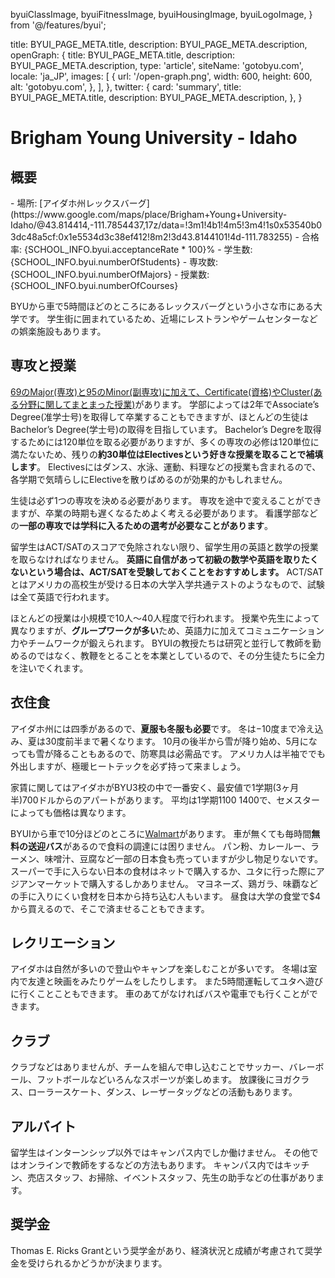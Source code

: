   byuiClassImage,
  byuiFitnessImage,
  byuiHousingImage,
  byuiLogoImage,
} from '@/features/byui';

  title: BYUI_PAGE_META.title,
  description: BYUI_PAGE_META.description,
  openGraph: {
    title: BYUI_PAGE_META.title,
    description: BYUI_PAGE_META.description,
    type: 'article',
    siteName: 'gotobyu.com',
    locale: 'ja_JP',
    images: [
      {
        url: '/open-graph.png',
        width: 600,
        height: 600,
        alt: 'gotobyu.com',
      },
    ],
  },
  twitter: {
    card: 'summary',
    title: BYUI_PAGE_META.title,
    description: BYUI_PAGE_META.description,
  },
}


# Brigham Young University - Idaho


## 概要

<SplitPane>
  <Pane>
    <NextImage
      className='h-80 object-contain'
      src={byuiLogoImage}
      alt='BYUI Logo'
      placeholder='blur'
    />
  </Pane>
  <Pane>
    - <span className='font-bold'>場所</span>: [アイダホ州レックスバーグ](https://www.google.com/maps/place/Brigham+Young+University-Idaho/@43.814414,-111.7854437,17z/data=!3m1!4b1!4m5!3m4!1s0x53540b03dc48a5cf:0x1e5534d3c38ef412!8m2!3d43.8144101!4d-111.783255)
    - <span className='font-bold'>合格率</span>: <Digit>{SCHOOL_INFO.byui.acceptanceRate * 100}</Digit>%
    - <span className='font-bold'>学生数</span>: <Digit>{SCHOOL_INFO.byui.numberOfStudents}</Digit>
    - <span className='font-bold'>専攻数</span>: <Digit>{SCHOOL_INFO.byui.numberOfMajors}</Digit>
    - <span className='font-bold'>授業数</span>: <Digit>{SCHOOL_INFO.byui.numberOfCourses}</Digit>
  </Pane>
</SplitPane>

BYUから車で5時間ほどのところにあるレックスバーグという小さな市にある大学です。
学生街に囲まれているため、近場にレストランやゲームセンターなどの娯楽施設もあります。


## 専攻と授業

<div className='pt-8 pb-4 md:float-left w-full md:w-1/2 aspect-[3/2]'>
  <PhotoViewer
    style={{
      '--bg': 'linear-gradient(to bottom right, #0076B6, #002f48)',
    }}
    images={[
      {
        src: byuiClassImage,
        alt: 'BYUI 授業風景',
        citation: 'https://www.byui.edu/foundations/for-students/course-requirements/fdwld101-world-foundations-i',
        placeholder: 'blur',
      },
    ]}
  />
</div>

[69のMajor(専攻)と95のMinor(副専攻)に加えて、Certificate(資格)やCluster(ある分野に関してまとまった授業)](https://www.byui.edu/catalog#/programs)があります。
学部によっては2年でAssociate’s Degree(准学士号)を取得して卒業することもできますが、ほとんどの生徒はBachelor’s Degree(学士号)の取得を目指しています。
Bachelor’s Degreを取得するためには120単位を取る必要がありますが、多くの専攻の必修は120単位に満たないため、残りの**約30単位はElectivesという好きな授業を取ることで補填します**。
Electivesにはダンス、水泳、運動、料理などの授業も含まれるので、各学期で気晴らしにElectiveを散りばめるのが効果的かもしれません。

生徒は必ず1つの専攻を決める必要があります。
専攻を途中で変えることができますが、卒業の時期も遅くなるためよく考える必要があります。
看護学部などの**一部の専攻では学科に入るための選考が必要なことがあります**。

留学生はACT/SATのスコアで免除されない限り、留学生用の英語と数学の授業を取らなければなりません。
**英語に自信があって初級の数学や英語を取りたくないという場合は、ACT/SATを受験しておくことをおすすめします。**
ACT/SATとはアメリカの高校生が受ける日本の大学入学共通テストのようなもので、試験は全て英語で行われます。

ほとんどの授業は小規模で10人〜40人程度で行われます。
授業や先生によって異なりますが、**グループワークが多い**ため、英語力に加えてコミュニケーション力やチームワークが鍛えられます。
BYUIの教授たちは研究と並行して教師を勤めるのではなく、教鞭をとることを本業としているので、その分生徒たちに全力を注いでくれます。


## 衣住食

<div className='pt-8 pb-4 md:float-left w-full md:w-1/2 aspect-[3/2]'>
  <PhotoViewer
    style={{
      '--bg': 'linear-gradient(to bottom right, #0076B6, #002f48)',
    }}
    images={[
      {
        src: byuiHousingImage,
        alt: 'BYUI 学生寮',
        citation: 'https://www.byui.edu/housing/centre-square/features-and-gallery',
        placeholder: 'blur',
      },
    ]}
  />
</div>

アイダホ州には四季があるので、**夏服も冬服も必要**です。
冬は−10度まで冷え込み、夏は30度前半まで暑くなります。
10月の後半から雪が降り始め、5月になっても雪が降ることもあるので、防寒具は必需品です。
アメリカ人は半袖ででも外出しますが、極暖ヒートテックを必ず持って来ましょう。

家賃に関してはアイダホがBYU3校の中で一番安く、最安値で1学期(3ヶ月半)700ドルからのアパートがあります。
平均は1学期$1100~$1400で、セメスターによっても価格は異なります。

BYUIから車で10分ほどのところに[Walmart](https://www.google.com/maps/place/Walmart+Supercenter/@43.8373123,-111.8275946,13z/data=!4m5!3m4!1s0x53540a467e9da89f:0x28d9dfc6b68872db!8m2!3d43.8558611!4d-111.774149)があります。
車が無くても毎時間**無料の送迎バス**があるので食料の調達には困りません。
パン粉、カレールー、ラーメン、味噌汁、豆腐など一部の日本食も売っていますが少し物足りないです。
スーパーで手に入らない日本の食材はネットで購入するか、ユタに行った際にアジアンマーケットで購入するしかありません。
マヨネーズ、鶏ガラ、味覇などの手に入りにくい食材を日本から持ち込む人もいます。
昼食は大学の食堂で$4から買えるので、そこで済ませることもできます。


## レクリエーション

アイダホは自然が多いので登山やキャンプを楽しむことが多いです。
冬場は室内で友達と映画をみたりゲームをしたりします。
また5時間運転してユタへ遊びに行くことこともできます。
車のあてがなければバスや電車でも行くことができます。


## クラブ

<div className='pt-8 pb-4 md:float-left w-full md:w-1/2 aspect-[3/2]'>
  <PhotoViewer
    style={{
      '--bg': 'linear-gradient(to bottom right, #0076B6, #002f48)',
    }}
    images={[
      {
        src: byuiFitnessImage,
        alt: 'BYUI フィットネス',
        citation: 'https://www.byui.edu/wellness-center',
        placeholder: 'blur',
      },
    ]}
  />
</div>

クラブなどはありませんが、チームを組んで申し込むことでサッカー、バレーボール、フットボールなどいろんなスポーツが楽しめます。
放課後にヨガクラス、ローラースケート、ダンス、レーザータッグなどの活動もあります。


## アルバイト

留学生はインターンシップ以外ではキャンパス内でしか働けません。
その他ではオンラインで教師をするなどの方法もあります。
キャンパス内ではキッチン、売店スタッフ、お掃除、イベントスタッフ、先生の助手などの仕事があります。


## 奨学金

Thomas E. Ricks Grantという奨学金があり、経済状況と成績が考慮されて奨学金を受けられるかどうかが決まります。
